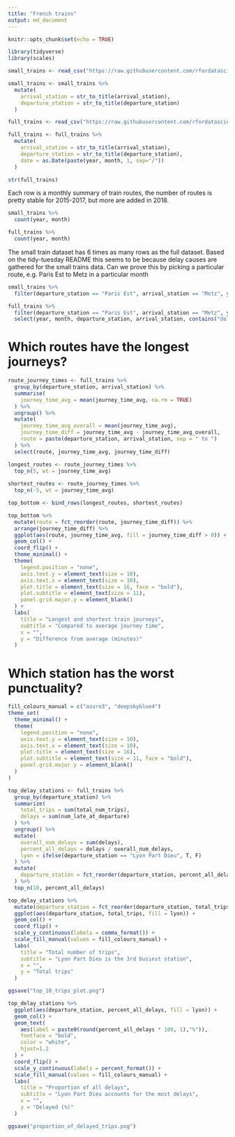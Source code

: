 ```yaml
---
title: "French trains"
output: md_document
---
```


```r
knitr::opts_chunk$set(echo = TRUE)
```

```r
library(tidyverse)
library(scales)
```

```r
small_trains <- read_csv("https://raw.githubusercontent.com/rfordatascience/tidytuesday/master/data/2019/2019-02-26/small_trains.csv")

small_trains <- small_trains %>% 
  mutate(
    arrival_station = str_to_title(arrival_station),
    departure_station = str_to_title(departure_station)
  )

full_trains <- read_csv("https://raw.githubusercontent.com/rfordatascience/tidytuesday/master/data/2019/2019-02-26/full_trains.csv")

full_trains <- full_trains %>% 
  mutate(
    arrival_station = str_to_title(arrival_station),
    departure_station = str_to_title(departure_station),
    date = as.Date(paste(year, month, 1, sep="/"))
  )
```

```r
str(full_trains)
```

Each row is a monthly summary of train routes, the number of routes is pretty stable for 2015-2017, but more are added in 2018.

```r
small_trains %>% 
  count(year, month)
```

```r
full_trains %>% 
  count(year, month)
```

The small train dataset has 6 times as many rows as the full dataset. Based on the tidy-tuesday README this seems to be because delay causes are gathered for the small trains data. Can we prove this by picking a particular route, e.g. Paris Est to Metz in a particular month

```r
small_trains %>% 
  filter(departure_station == "Paris Est", arrival_station == "Metz", year == 2017, month == 9)
```

```r
full_trains %>% 
  filter(departure_station == "Paris Est", arrival_station == "Metz", year == 2017, month == 9) %>% 
  select(year, month, departure_station, arrival_station, contains("delay"))
```

# Which routes have the longest journeys?

```r
route_journey_times <- full_trains %>% 
  group_by(departure_station, arrival_station) %>% 
  summarise(
    journey_time_avg = mean(journey_time_avg, na.rm = TRUE)
  ) %>% 
  ungroup() %>% 
  mutate(
    journey_time_avg_overall = mean(journey_time_avg),
    journey_time_diff = journey_time_avg - journey_time_avg_overall,
    route = paste(departure_station, arrival_station, sep = " to ")
  ) %>% 
  select(route, journey_time_avg, journey_time_diff)

longest_routes <- route_journey_times %>% 
  top_n(5, wt = journey_time_avg)
  
shortest_routes <- route_journey_times %>%
  top_n(-5, wt = journey_time_avg)

top_bottom <- bind_rows(longest_routes, shortest_routes)

top_bottom %>% 
  mutate(route = fct_reorder(route, journey_time_diff)) %>% 
  arrange(journey_time_diff) %>% 
  ggplot(aes(route, journey_time_avg, fill = journey_time_diff > 0)) +
  geom_col() +
  coord_flip() +
  theme_minimal() +
  theme(
    legend.position = "none",
    axis.text.y = element_text(size = 10),
    axis.text.x = element_text(size = 10),
    plot.title = element_text(size = 16, face = "bold"),
    plot.subtitle = element_text(size = 11),
    panel.grid.major.y = element_blank()
  ) +
  labs(
    title = "Longest and shortest train journeys",
    subtitle = "Compared to average journey time",
    x = "",
    y = "Difference from average (minutes)"
  )
```


# Which station has the worst punctuality?

```r
fill_colours_manual = c("azure3", "deepskyblue4")
theme_set(
  theme_minimal() +
  theme(
    legend.position = "none",
    axis.text.y = element_text(size = 10),
    axis.text.x = element_text(size = 10),
    plot.title = element_text(size = 16),
    plot.subtitle = element_text(size = 11, face = "bold"),
    panel.grid.major.y = element_blank()
  )
)

top_delay_stations <- full_trains %>%
  group_by(departure_station) %>% 
  summarize(
    total_trips = sum(total_num_trips),
    delays = sum(num_late_at_departure)
  ) %>% 
  ungroup() %>% 
  mutate(
    overall_num_delays = sum(delays),
    percent_all_delays = delays / overall_num_delays,
    lyon = ifelse(departure_station == "Lyon Part Dieu", T, F)
  ) %>% 
  mutate(
    departure_station = fct_reorder(departure_station, percent_all_delays)
  ) %>% 
  top_n(10, percent_all_delays)

top_delay_stations %>% 
  mutate(departure_station = fct_reorder(departure_station, total_trips)) %>% 
  ggplot(aes(departure_station, total_trips, fill = lyon)) +
  geom_col() +
  coord_flip() +
  scale_y_continuous(labels = comma_format()) +
  scale_fill_manual(values = fill_colours_manual) +
  labs(
    title = "Total number of trips",
    subtitle = "Lyon Part Dieu is the 3rd busiest station",
    x = "",
    y = "Total trips"
  )

ggsave("top_10_trips_plot.png")

top_delay_stations %>% 
  ggplot(aes(departure_station, percent_all_delays, fill = lyon)) +
  geom_col() +
  geom_text(
    aes(label = paste0(round(percent_all_delays * 100, 1),"%")), 
    fontface = "bold", 
    color = "white", 
    hjust=1.2
  ) +
  coord_flip() +
  scale_y_continuous(labels = percent_format()) + 
  scale_fill_manual(values = fill_colours_manual) +
  labs(
    title = "Proportion of all delays",
    subtitle = "Lyon Part Dieu accounts for the most delays",
    x = "",
    y = "Delayed (%)"
  )

ggsave("proportion_of_delayed_trips.png")
```


